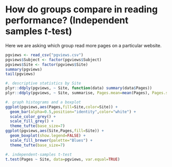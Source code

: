
# How do groups compare in reading performance? (Independent samples $t$-test)
Here we are asking which group read more pages on a particular website.

```r
pgviews <- read_csv("pgviews.csv")
pgviews$Subject <- factor(pgviews$Subject)
pgviews$Site <- factor(pgviews$Site)
summary(pgviews)
tail(pgviews)

#. descriptive statistics by Site
plyr::ddply(pgviews, ~ Site, function(data) summary(data$Pages))
plyr::ddply(pgviews, ~ Site, summarise, Pages.mean=mean(Pages), Pages.sd=sd(Pages))

#. graph histograms and a boxplot
ggplot(pgviews,aes(Pages,fill=Site,color=Site)) +
  geom_bar(alpha=0.5,position="identity",color="white") +
  scale_color_grey() +
  scale_fill_grey() +
  theme_tufte(base_size=7)
ggplot(pgviews,aes(Site,Pages,fill=Site)) +
  geom_boxplot(show.legend=FALSE) +
  scale_fill_brewer(palette="Blues") +
  theme_tufte(base_size=7)

#. independent-samples t-test
t.test(Pages ~ Site, data=pgviews, var.equal=TRUE)
```

